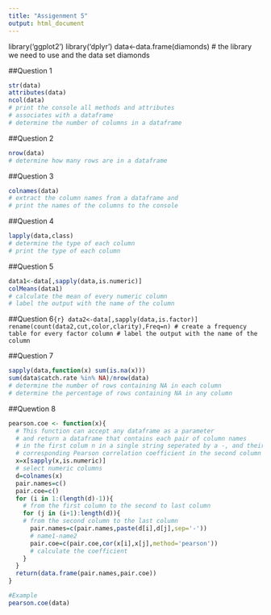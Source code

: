 ---
title: "Assigenment 5"
output: html_document
---

library('ggplot2')
library('dplyr')
data<-data.frame(diamonds)
# the library we need to use and the data set diamonds

##Question 1
```{r}
str(data)
attributes(data)
ncol(data)
# print the console all methods and attributes
# associates with a dataframe
# determine the number of columns in a dataframe
```

##Question 2
```{r}
nrow(data)
# determine how many rows are in a dataframe
```

##Question 3
```{r}
colnames(data)
# extract the column names from a dataframe and
# print the names of the columns to the console
```

##Question 4
```{r}
lapply(data,class)
# determine the type of each column
# print the type of each column 
```

##Question 5
```{r}
data1<-data[,sapply(data,is.numeric)]
colMeans(data1)
# calculate the mean of every numeric column
# label the output with the name of the column
```

##Question 6```{r}
data2<-data[,sapply(data,is.factor)]
rename(count(data2,cut,color,clarity),Freq=n)
# create a frequency table for every factor column
# label the output with the name of the column
```

##Question 7 
```{r}
sapply(data,function(x) sum(is.na(x)))
sum(data$catch.rate %in% NA)/nrow(data)
# determine the number of rows containing NA in each column
# determine the percentage of rows containing NA in any column
```

##Quewtion 8
```{r}
pearson.coe <- function(x){
  # This function can accept any dataframe as a parameter
  # and return a dataframe that contains each pair of column names
  # in the first colum n in a single string seperated by a -, and their
  # corresponding Pearson correlation coefficient in the second column
  x=x[sapply(x,is.numeric)]
  # select numeric columns
  d=colnames(x)
  pair.names=c()
  pair.coe=c()
  for (i in 1:(length(d)-1)){
    # from the first column to the second to last column
    for (j in (i+1):length(d)){
    # from the second column to the last column
      pair.names=c(pair.names,paste(d[i],d[j],sep='-'))
      # name1-name2
      pair.coe=c(pair.coe,cor(x[i],x[j],method='pearson'))
      # calculate the coefficient
    }
  }
  return(data.frame(pair.names,pair.coe))
}

#Example
pearson.coe(data)
```










